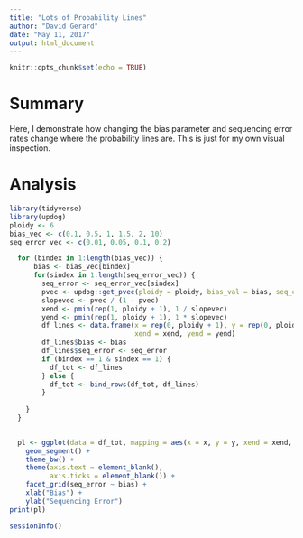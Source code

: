 ```yaml
---
title: "Lots of Probability Lines"
author: "David Gerard"
date: "May 11, 2017"
output: html_document
---
```


```r
knitr::opts_chunk$set(echo = TRUE)
```

# Summary
Here, I demonstrate how changing the bias parameter and sequencing error rates change where the probability lines are. This is just for my own visual inspection.

# Analysis

```r
library(tidyverse)
library(updog)
ploidy <- 6
bias_vec <- c(0.1, 0.5, 1, 1.5, 2, 10)
seq_error_vec <- c(0.01, 0.05, 0.1, 0.2)

  for (bindex in 1:length(bias_vec)) {
      bias <- bias_vec[bindex]
      for(sindex in 1:length(seq_error_vec)) {
        seq_error <- seq_error_vec[sindex]
        pvec <- updog::get_pvec(ploidy = ploidy, bias_val = bias, seq_error = seq_error)
        slopevec <- pvec / (1 - pvec)
        xend <- pmin(rep(1, ploidy + 1), 1 / slopevec)
        yend <- pmin(rep(1, ploidy + 1), 1 * slopevec)
        df_lines <- data.frame(x = rep(0, ploidy + 1), y = rep(0, ploidy + 1),
                               xend = xend, yend = yend)
        df_lines$bias <- bias
        df_lines$seq_error <- seq_error
        if (bindex == 1 & sindex == 1) {
          df_tot <- df_lines
        } else {
          df_tot <- bind_rows(df_tot, df_lines)
        }
          
    }
  }
  

  pl <- ggplot(data = df_tot, mapping = aes(x = x, y = y, xend = xend, yend = yend)) +
    geom_segment() +
    theme_bw() +
    theme(axis.text = element_blank(),
          axis.ticks = element_blank()) +
    facet_grid(seq_error ~ bias) +
    xlab("Bias") +
    ylab("Sequencing Error")
print(pl)
```

```r
sessionInfo()
```
